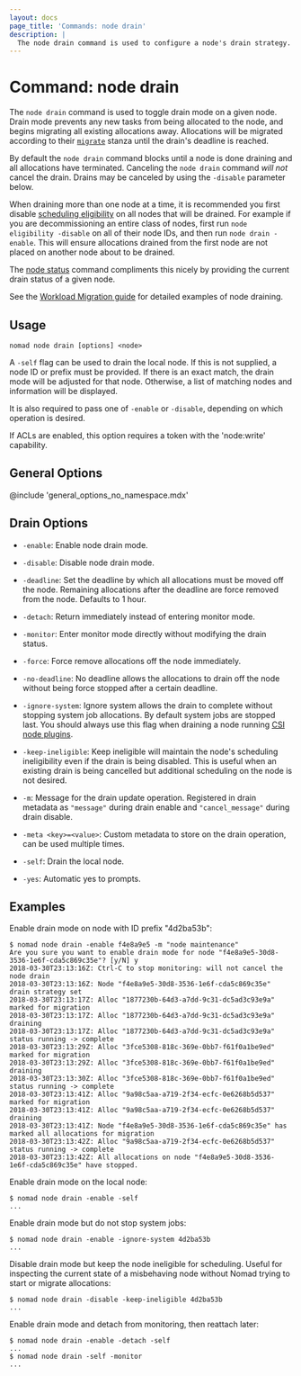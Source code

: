 ```yaml
---
layout: docs
page_title: 'Commands: node drain'
description: |
  The node drain command is used to configure a node's drain strategy.
---
```


# Command: node drain

The `node drain` command is used to toggle drain mode on a given node. Drain
mode prevents any new tasks from being allocated to the node, and begins
migrating all existing allocations away. Allocations will be migrated according
to their [`migrate`][migrate] stanza until the drain's deadline is reached.

By default the `node drain` command blocks until a node is done draining and
all allocations have terminated. Canceling the `node drain` command _will not_
cancel the drain. Drains may be canceled by using the `-disable` parameter
below.

When draining more than one node at a time, it is recommended you first
disable [scheduling eligibility][eligibility] on all nodes that will be
drained. For example if you are decommissioning an entire class of nodes,
first run `node eligibility -disable` on all of their node IDs, and then run
`node drain -enable`. This will ensure allocations drained from the first node
are not placed on another node about to be drained.

The [node status] command compliments this nicely by providing the current drain
status of a given node.

See the [Workload Migration guide] for detailed examples of node draining.

## Usage

```plaintext
nomad node drain [options] <node>
```

A `-self` flag can be used to drain the local node. If this is not supplied, a
node ID or prefix must be provided. If there is an exact match, the drain mode
will be adjusted for that node. Otherwise, a list of matching nodes and
information will be displayed.

It is also required to pass one of `-enable` or `-disable`, depending on which
operation is desired.

If ACLs are enabled, this option requires a token with the 'node:write'
capability.

## General Options

@include 'general_options_no_namespace.mdx'

## Drain Options

- `-enable`: Enable node drain mode.

- `-disable`: Disable node drain mode.

- `-deadline`: Set the deadline by which all allocations must be moved off the
  node. Remaining allocations after the deadline are force removed from the
  node. Defaults to 1 hour.

- `-detach`: Return immediately instead of entering monitor mode.

- `-monitor`: Enter monitor mode directly without modifying the drain status.

- `-force`: Force remove allocations off the node immediately.

- `-no-deadline`: No deadline allows the allocations to drain off the node
  without being force stopped after a certain deadline.

- `-ignore-system`: Ignore system allows the drain to complete without
  stopping system job allocations. By default system jobs are stopped
  last. You should always use this flag when draining a node running
  [CSI node plugins][internals-csi].

- `-keep-ineligible`: Keep ineligible will maintain the node's scheduling
  ineligibility even if the drain is being disabled. This is useful when an
  existing drain is being cancelled but additional scheduling on the node is not
  desired.

- `-m`: Message for the drain update operation. Registered in drain metadata as
  `"message"` during drain enable and `"cancel_message"` during drain disable.

- `-meta <key>=<value>`: Custom metadata to store on the drain operation, can be
  used multiple times.

- `-self`: Drain the local node.

- `-yes`: Automatic yes to prompts.

## Examples

Enable drain mode on node with ID prefix "4d2ba53b":

```shell-session
$ nomad node drain -enable f4e8a9e5 -m "node maintenance"
Are you sure you want to enable drain mode for node "f4e8a9e5-30d8-3536-1e6f-cda5c869c35e"? [y/N] y
2018-03-30T23:13:16Z: Ctrl-C to stop monitoring: will not cancel the node drain
2018-03-30T23:13:16Z: Node "f4e8a9e5-30d8-3536-1e6f-cda5c869c35e" drain strategy set
2018-03-30T23:13:17Z: Alloc "1877230b-64d3-a7dd-9c31-dc5ad3c93e9a" marked for migration
2018-03-30T23:13:17Z: Alloc "1877230b-64d3-a7dd-9c31-dc5ad3c93e9a" draining
2018-03-30T23:13:17Z: Alloc "1877230b-64d3-a7dd-9c31-dc5ad3c93e9a" status running -> complete
2018-03-30T23:13:29Z: Alloc "3fce5308-818c-369e-0bb7-f61f0a1be9ed" marked for migration
2018-03-30T23:13:29Z: Alloc "3fce5308-818c-369e-0bb7-f61f0a1be9ed" draining
2018-03-30T23:13:30Z: Alloc "3fce5308-818c-369e-0bb7-f61f0a1be9ed" status running -> complete
2018-03-30T23:13:41Z: Alloc "9a98c5aa-a719-2f34-ecfc-0e6268b5d537" marked for migration
2018-03-30T23:13:41Z: Alloc "9a98c5aa-a719-2f34-ecfc-0e6268b5d537" draining
2018-03-30T23:13:41Z: Node "f4e8a9e5-30d8-3536-1e6f-cda5c869c35e" has marked all allocations for migration
2018-03-30T23:13:42Z: Alloc "9a98c5aa-a719-2f34-ecfc-0e6268b5d537" status running -> complete
2018-03-30T23:13:42Z: All allocations on node "f4e8a9e5-30d8-3536-1e6f-cda5c869c35e" have stopped.
```

Enable drain mode on the local node:

```shell-session
$ nomad node drain -enable -self
...
```

Enable drain mode but do not stop system jobs:

```shell-session
$ nomad node drain -enable -ignore-system 4d2ba53b
...
```

Disable drain mode but keep the node ineligible for scheduling. Useful for
inspecting the current state of a misbehaving node without Nomad trying to
start or migrate allocations:

```shell-session
$ nomad node drain -disable -keep-ineligible 4d2ba53b
...
```

Enable drain mode and detach from monitoring, then reattach later:

```shell-session
$ nomad node drain -enable -detach -self
...
$ nomad node drain -self -monitor
...
```

[eligibility]: /docs/commands/node/eligibility
[migrate]: /docs/job-specification/migrate
[node status]: /docs/commands/node/status
[workload migration guide]: https://learn.hashicorp.com/tutorials/nomad/node-drain
[internals-csi]: /docs/internals/plugins/csi
